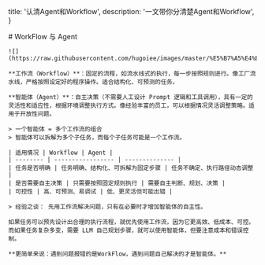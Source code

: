 
  title: '认清Agent和Workflow',
  description: '一文带你分清楚Agent和Workflow',
}

<MainContent>
  <article>
    # WorkFlow 与 Agent

    ![](https://raw.githubusercontent.com/hugoiee/images/master/%E5%B7%A5%E4%BD%9C%E6%B5%81and%E6%99%BA%E8%83%BD%E4%BD%93.jpg)

    **工作流（Workflow）**：固定的流程，如流水线式的执行，每一步按照规则进行。像工厂流水线，严格按照设定好的程序操作。适合结构化、可预测的任务。

    **智能体（Agent）**：自主决策（不需要人工设计 Prompt 逻辑和工具调用），具有一定的灵活性和适应性，根据环境调整执行方式。像经验丰富的员工，可以根据情况灵活调整策略。适用于开放性问题。

    > 一个智能体 = 多个工作流的组合
    > 智能体可以拆解为多个子任务，而每个子任务可能是一个工作流。

    | 适用情况 | Workflow | Agent |
    | -------- | ----------------- | -------------- |
    | 任务是否明确 | 任务明确、结构化、可拆解为固定步骤 | 任务不确定、执行路径动态调整 |
    | 是否需要自主决策 | 只需要按照固定规则执行 | 需要自主判断、规划、决策 |
    | 可控性 | 高、可预测、易调试 | 低、更灵活但可能出错 |

    > 经验之谈： 先用工作流解决问题，只有在必要时才增加智能体的自主性。

    如果任务可以预先设计出合理的执行流程，就优先使用工作流，因为它更高效、低成本、可控。而如果任务复杂多变，需要 LLM 自己规划步骤，就可以使用智能体，但要注意成本和错误控制。

    **更简单来说：遇到问题报错的是WorkFlow，遇到问题自己解决的才是智能体。**
  </article>
  <Footer/>
</MainContent>